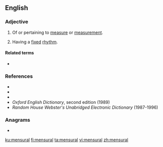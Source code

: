 ==English==

===Adjective===
{{en-adj|-}}

# Of or pertaining to [[measure]] or [[measurement]].
# {{label|en|music}} Having a [[fixed]] [[rhythm]].

====Related terms====
* {{l|en|mensuration}}

===References===
* {{R:Webster 1828}}
* {{R:Dictionary.com}}
* {{R:Encarta|mensural}}
* ''Oxford English Dictionary'', second edition (1989)
* ''Random House Webster's Unabridged Electronic Dictionary'' (1987-1996)

===Anagrams===
* {{l|en|numerals}}

[[ku:mensural]]
[[fi:mensural]]
[[ta:mensural]]
[[vi:mensural]]
[[zh:mensural]]